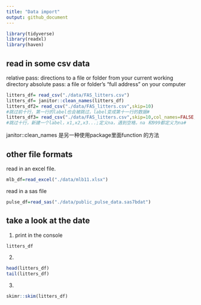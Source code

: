```yaml
---
title: "Data import"
output: github_document
---
```


```r
library(tidyverse)
library(readxl)
library(haven)
```

## read in some csv data
relative pass: directions to a file or folder from your current working directory
absolute pass: a file or folder’s “full address” on your computer
```r
litters_df= read_csv("./data/FAS_litters.csv")
litters_df= janitor::clean_names(litters_df)
litters_df2= read_csv("./data/FAS_litters.csv",skip=10)
#跳过前十行，第一行的label也会被跳过，label变成第十一行的数据#
litters_df3= read_csv("./data/FAS_litters.csv",skip=10,col_names=FALSE,na=c("","na",999))
#跳过十行，新建一个label，x1,x2,x3...;定义na，遇到空格，na 和999都定义为na#
```
janitor::clean_names 是另一种使用package里面function 的方法

## other file formats

read in an excel file.
```r
mlb_df=read_excel("./data/mlb11.xlsx")
```
read in a sas file
```r
pulse_df=read_sas("./data/public_pulse_data.sas7bdat")
```

## take a look at the date
1. print in the console
```r
litters_df
```

2. 
```r
head(litters_df)
tail(litters_df)
```

3.
```r
skimr::skim(litters_df)
```


